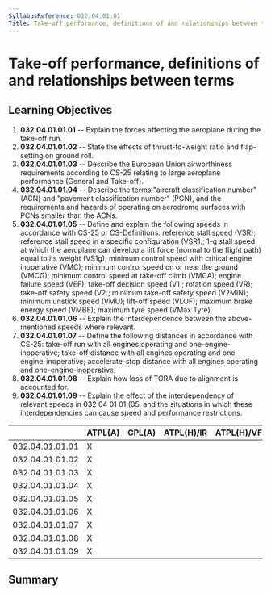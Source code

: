 ```yaml
---
SyllabusReference: 032.04.01.01
Title: Take-off performance, definitions of and relationships between terms
---
```


# Take-off performance, definitions of and relationships between terms

## Learning Objectives

1.  **032.04.01.01.01** -- Explain the forces affecting the aeroplane during the
    take-off run.
2.  **032.04.01.01.02** -- State the effects of thrust-to-weight ratio and
    flap-setting on ground roll.
3.  **032.04.01.01.03** -- Describe the European Union airworthiness requirements
    according to CS-25 relating to large aeroplane performance (General and
    Take-off).
4.  **032.04.01.01.04** -- Describe the terms "aircraft classification number"
    (ACN) and "pavement classification number" (PCN), and the requirements and
    hazards of operating on aerodrome surfaces with PCNs smaller than the ACNs.
5.  **032.04.01.01.05** -- Define and explain the following speeds in accordance
    with CS-25 or CS-Definitions: reference stall speed (VSR); reference stall
    speed in a specific configuration (VSR1.; 1-g stall speed at which the
    aeroplane can develop a lift force (normal to the flight path) equal to its
    weight (VS1g); minimum control speed with critical engine inoperative (VMC);
    minimum control speed on or near the ground (VMCG); minimum control speed at
    take-off climb (VMCA); engine failure speed (VEF); take-off decision speed
    (V1.; rotation speed (VR); take-off safety speed (V2.; minimum take-off
    safety speed (V2MIN); minimum unstick speed (VMU); lift-off speed (VLOF);
    maximum brake energy speed (VMBE); maximum tyre speed (VMax Tyre).
6.  **032.04.01.01.06** -- Explain the interdependence between the
    above-mentioned speeds where relevant.
7.  **032.04.01.01.07** -- Define the following distances in accordance with
    CS-25: take-off run with all engines operating and one-engine- inoperative;
    take-off distance with all engines operating and one-engine-inoperative;
    accelerate-stop distance with all engines operating and
    one-engine-inoperative.
8.  **032.04.01.01.08** -- Explain how loss of TORA due to alignment is accounted
    for.
9.  **032.04.01.01.09** -- Explain the effect of the interdependency of relevant
    speeds in 032 04 01 01 (05. and the situations in which these
    interdependencies can cause speed and performance restrictions.

|                 | ATPL(A) | CPL(A) | ATPL(H)/IR | ATPL(H)/VFR | CPL(H) | IR  | CBIR(A) |
| --------------- | ------- | ------ | ---------- | ----------- | ------ | --- | ------- |
| 032.04.01.01.01 | X       |        |            |             |        |     |         |
| 032.04.01.01.02 | X       |        |            |             |        |     |         |
| 032.04.01.01.03 | X       |        |            |             |        |     |         |
| 032.04.01.01.04 | X       |        |            |             |        |     |         |
| 032.04.01.01.05 | X       |        |            |             |        |     |         |
| 032.04.01.01.06 | X       |        |            |             |        |     |         |
| 032.04.01.01.07 | X       |        |            |             |        |     |         |
| 032.04.01.01.08 | X       |        |            |             |        |     |         |
| 032.04.01.01.09 | X       |        |            |             |        |     |         |

## Summary
